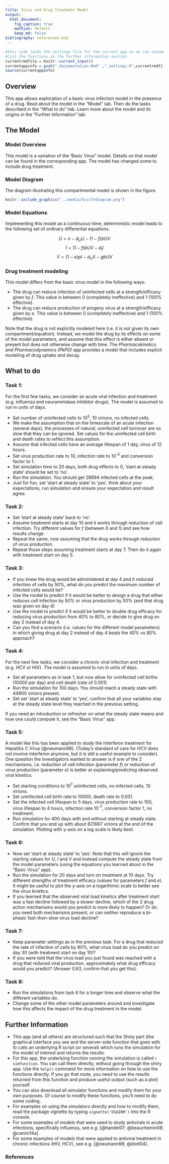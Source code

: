 ```yaml
---
title: Virus and Drug Treatment Model
output:
  html_document:
    fig_caption: true
    mathjax: default 
    keep_md: false
bibliography: references.bib
---
```


```r
#this code loads the settings file for the current app so we can automatically 
#list the functions in the further information section
currentrmdfile = knitr::current_input() 
currentappinfo = gsub("_documentation.Rmd" ,"_settings.R",currentrmdfile)
source(currentappinfo)
```


## Overview {#shinytab1}
This app allows exploration of a basic virus infection model in the presence of a drug. Read about the model in the "Model" tab. Then do the tasks described in the "What to do" tab. Learn more about the model and its origins in the "Further Information" tab.


## The Model {#shinytab2}

### Model Overview
This model is a variation of the 'Basic Virus" model. Details on that model can be found in the corresponding app. The model has changed some to include drug treatment. 

### Model Diagram
The diagram illustrating this compartmental model is shown in the figure.

```r
knitr::include_graphics("../media/hcvifndiagram.png")
```


### Model Equations
Implementing this model as a continuous-time, deterministic model leads to the following set of ordinary differential equations. 

$$\dot U = n - d_U U - (1-f)bUV$$ 
$$\dot I = (1-f)bUV - d_I I$$
$$\dot V = (1-e)pI - d_V V - gbUV$$

### Drug treatment modeling
This model differs from the basic virus model in the following ways:

* The drug can reduce infection of uninfected cells at a strength/efficacy given by _f_. This value is between 0 (completely ineffective) and 1 (100% effective).
* The drug can reduce production of progeny virus at a strength/efficacy given by _e_. This value is between 0 (completely ineffective) and 1 (100% effective).

Note that the drug is not explicitly modeled here (i.e. it is not given its own compartment/equation). Instead, we model the drug by its effects on some of the model parameters, and assume that this effect is either absent or present but does not otherwise change with time. The _Pharmacokinetics and Pharmacodynamics (PkPD)_ app provides a model that includes explicit modeling of drug uptake and decay.


## What to do {#shinytab3}

### Task 1: 
For the first few tasks, we consider an acute viral infection and treatment (e.g. influenza and neuraminidase inhibitor drugs). The model is assumed to run in units of days.

* Set number of uninfected cells to 10^5^, 10 virions, no infected cells.
* We make the assumption that on the timescale of an acute infection (several days), the processes of natural, uninfected cell turnover are so slow that they can be ignored. Set values for the uninfected cell birth and death rates to reflect this assumption. 
* Assume that infected cells have an average lifespan of 1 day, virus of 12 hours.
* Set virus production rate to 10, infection rate to 10^-5^ and conversion factor to 1. 
* Set simulation time to 20 days, both drug effects to 0, 'start at steady state' should be set to 'no'.  
* Run the simulation. You should get 28694 infected cells at the peak.
* Just for fun, set 'start at steady state' to 'yes', think about your expectations, run simulation and ensure your expectation and result agree.

### Task 2: 
* Set 'start at steady state' back to 'no'. 
* Assume treatment starts at day 10 and it works through reduction of cell infection. Try different values for _f_ (between 0 and 1) and see how results change. 
* Repeat the same, now assuming that the drug works through reduction of virus production.
* Repeat those steps assuming treatment starts at day 7. Then do it again with treatment start on day 5.

### Task 3: 
* If you knew the drug would be administered at day 4 and it reduced infection of cells by 50%, what do you predict the maximum number of infected cells would be?
* Use the model to predict if it would be better to design a drug that either reduces cell infection by 50% or virus production by 50% (and that drug was given on day 4)
* Use the model to predict if it would be better to double drug efficacy for reducing virus production from 40% to 80%, or decide to give drug on day 2 instead of day 4.
* Can you find a scenario (i.e. values for the different model parameters) in which giving drug at day 2 instead of day 4 beats the 40% vs 80% approach?


### Task 4: 
For the next few tasks, we consider a chronic viral infection and treatment (e.g. HCV or HIV). The model is assumed to run in units of days.

* Set all parameters as in task 1, but now allow for uninfected cell births (10000 per day) and cell death (rate of 0.001)
* Run the simulation for 100 days. You should reach a steady state with 44900 virions present.
* Set set 'start at steady state' to 'yes', confirm that all your variables stay at the steady state level they reached in the previous setting.

If you need an introduction or refresher on what the steady state means and how one could compute it, see the "Basic Virus" app.

### Task 5: 
A model like this has been applied to study the interferon treatment for Hepatitis C Virus [@neumann98]. (Today's standard of care for HCV does not involve interferon anymore, but it is still a useful example to consider). One question the investigators wanted to answer is if one of the 2 mechanisms, i.e. reduction of cell infection (parameter _f_) or reduction of virus production (parameter _e_) is better at explaining/predicting observed viral kinetics.

* Set starting conditions to 10^7^ uninfected cells, no infected cells, 10 virions.
* Set uninfected cell birth rate to 10000, death rate to 0.001.
* Set the infected cell lifespan to 5 days, virus production rate to 100, virus lifespan to 4 hours, infection rate 10^-7^, conversion factor 1, no treatment. 
* Run simulation for 400 days with and without starting at steady state. Confirm that you end up with about 821667 virions at the end of the simulation. Plotting with y-axis on a log scale is likely best.

### Task 6: 
* Now set 'start at steady state' to 'yes'. Note that this will ignore the starting values for _U_, _I_ and _V_ and instead compute the steady state from the model parameters (using the equations you learned about in the "Basic Virus" app).
* Run the simulation for 20 days and turn on treatment at 10 days. Try different strengths of treatment efficacy (values for parameters _f_ and _e_). It might be useful to plot the y-axis on a logarithmic scale to better see the virus kinetics.
* If you learned that the observed viral load kinetics after treatment start was a fast decline followed by a slower decline, which of the 2 drug action mechanisms would you predict is more likely to happen? Or do you need both mechanisms present, or can neither reproduce a bi-phasic fast-then-slow virus load decline? 

### Task 7: 
* Keep parameter settings as in the previous task. For a drug that reduced the rate of infection of cells by 80%, what virus load do you predict on day 30 (with treatment start on day 10)?  
* If you were told that the virus load you just found was reached with a drug that reduced viral production, approximately what drug efficacy would you predict? (Answer 0.63, confirm that you get this).  

### Task 8: 
* Run the simulations from task 6 for a longer time and observe what the different variables do.
* Change some of the other model parameters around and investigate how this affects the impact of the drug treatment in the model.



## Further Information {#shinytab4}

* This app (and all others) are structured such that the Shiny part (the graphical interface you see and the server-side function that goes with it) calls an underlying R script (or several) which runs the simulation for the model of interest and returns the results.
* For this app, the underlying function running the simulation is called ``r simfunction``. You can call them directly, without going through the shiny app. Use the `help()` command for more information on how to use the functions directly. If you go that route, you need to use the results returned from this function and produce useful output (such as a plot) yourself. 
* You can also download all simulator functions and modify them for your own purposes.  Of course to modify these functions, you'll need to do some coding.
* For examples on using the simulators directly and how to modify them, read the package vignette by typing `vignette('DSAIRM')` into the R console.
* For some examples of models that were used to study antivirals in acute infections, specifically influenza, see e.g. [@handel07; @beauchemin08; @canini14a].
* For some examples of models that were applied to antiviral treatment in chronic infections (HIV, HCV), see e.g. [@neumann98; @dixit04].

### References

